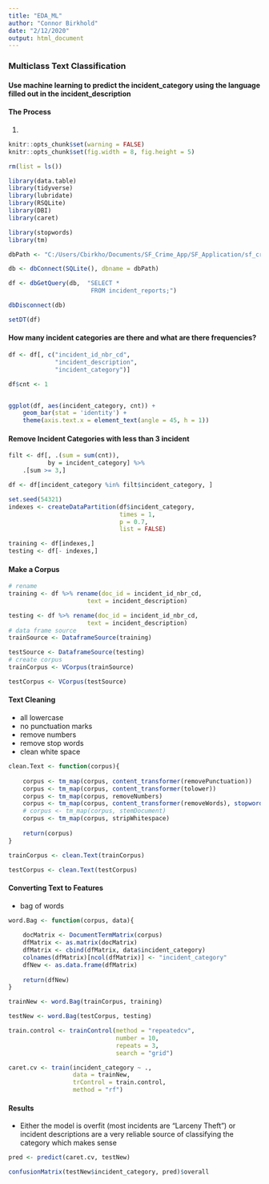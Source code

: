```yaml
---
title: "EDA_ML"
author: "Connor Birkhold"
date: "2/12/2020"
output: html_document
---
```

### **Multiclass Text Classification**
#### **Use machine learning to predict the incident_category using the language filled out in the incident_description**

#### The Process
1. 

```r
knitr::opts_chunk$set(warning = FALSE)
knitr::opts_chunk$set(fig.width = 8, fig.height = 5)
```

```r
rm(list = ls())

library(data.table)
library(tidyverse)
library(lubridate)
library(RSQLite)
library(DBI)
library(caret)

library(stopwords)
library(tm)
```


```r
dbPath <- "C:/Users/Cbirkho/Documents/SF_Crime_App/SF_Application/sf_crime_db.sqlite"

db <- dbConnect(SQLite(), dbname = dbPath)

df <- dbGetQuery(db,  "SELECT *
                       FROM incident_reports;")

dbDisconnect(db)

setDT(df)
```

#### **How many incident categories are there and what are there frequencies?**
```r
df <- df[, c("incident_id_nbr_cd",
             "incident_description",
             "incident_category")]

df$cnt <- 1


ggplot(df, aes(incident_category, cnt)) +
    geom_bar(stat = 'identity') +
    theme(axis.text.x = element_text(angle = 45, h = 1))

```

#### **Remove Incident Categories with less than 3 incident**
```r
filt <- df[, .(sum = sum(cnt)),
           by = incident_category] %>% 
    .[sum >= 3,]

df <- df[incident_category %in% filt$incident_category, ]
```

```r
set.seed(54321)
indexes <- createDataPartition(df$incident_category,
                               times = 1,
                               p = 0.7,
                               list = FALSE)

training <- df[indexes,]
testing <- df[- indexes,]
```

#### **Make a Corpus**
```r
# rename
training <- df %>% rename(doc_id = incident_id_nbr_cd,
                      text = incident_description)

testing <- df %>% rename(doc_id = incident_id_nbr_cd,
                      text = incident_description)
# data frame source
trainSource <- DataframeSource(training)

testSource <- DataframeSource(testing)
# create corpus
trainCorpus <- VCorpus(trainSource)

testCorpus <- VCorpus(testSource)
```

#### **Text Cleaning**
* all lowercase
* no punctuation marks
* remove numbers
* remove stop words
* clean white space
```r
clean.Text <- function(corpus){
    
    corpus <- tm_map(corpus, content_transformer(removePunctuation))
    corpus <- tm_map(corpus, content_transformer(tolower))
    corpus <- tm_map(corpus, removeNumbers)
    corpus <- tm_map(corpus, content_transformer(removeWords), stopwords("english"))
    # corpus <- tm_map(corpus, stemDocument)
    corpus <- tm_map(corpus, stripWhitespace)
    
    return(corpus)
}

trainCorpus <- clean.Text(trainCorpus)

testCorpus <- clean.Text(testCorpus)

```


#### **Converting Text to Features**
* bag of words 
```r

word.Bag <- function(corpus, data){
    
    docMatrix <- DocumentTermMatrix(corpus)
    dfMatrix <- as.matrix(docMatrix)
    dfMatrix <- cbind(dfMatrix, data$incident_category)
    colnames(dfMatrix)[ncol(dfMatrix)] <- "incident_category"
    dfNew <- as.data.frame(dfMatrix)
    
    return(dfNew)
}

trainNew <- word.Bag(trainCorpus, training)

testNew <- word.Bag(testCorpus, testing)

```


```r
train.control <- trainControl(method = "repeatedcv",
                              number = 10,
                              repeats = 3,
                              search = "grid")

caret.cv <- train(incident_category ~ .,
                  data = trainNew,
                  trControl = train.control,
                  method = "rf")
```

#### **Results**
* Either the model is overfit (most incidents are "Larceny Theft") or incident descriptions are a very reliable source of classifying the category which makes sense
```r
pred <- predict(caret.cv, testNew)

confusionMatrix(testNew$incident_category, pred)$overall
```

